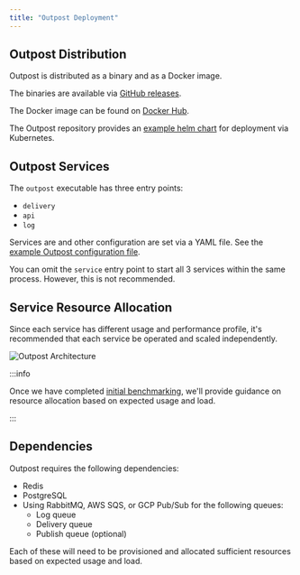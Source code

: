 ```yaml
---
title: "Outpost Deployment"
---
```


## Outpost Distribution

Outpost is distributed as a binary and as a Docker image.

The binaries are available via [GitHub releases](https://github.com/hookdeck/outpost/releases).

The Docker image can be found on [Docker Hub](https://hub.docker.com/r/hookdeck/outpost/tags).

The Outpost repository provides an [example helm chart](https://github.com/hookdeck/outpost/tree/main/examples/kubernetes) for deployment via Kubernetes.

## Outpost Services

The `outpost` executable has three entry points:

- `delivery`
- `api`
- `log`

Services are and other configuration are set via a YAML file. See the [example Outpost configuration file](https://github.com/hookdeck/outpost/tree/main/.outpost.yaml.example).

You can omit the `service` entry point to start all 3 services within the same process. However, this is not recommended.

## Service Resource Allocation

Since each service has different usage and performance profile, it's recommended that each service be operated and scaled independently.

![Outpost Architecture](../../public/images/architecture.png)

:::info

Once we have completed [initial benchmarking](https://github.com/hookdeck/outpost/issues/207), we'll provide guidance on resource allocation based on expected usage and load.

:::

## Dependencies

Outpost requires the following dependencies:

- Redis
- PostgreSQL
- Using RabbitMQ, AWS SQS, or GCP Pub/Sub for the following queues:
  - Log queue
  - Delivery queue
  - Publish queue (optional)

Each of these will need to be provisioned and allocated sufficient resources based on expected usage and load.
